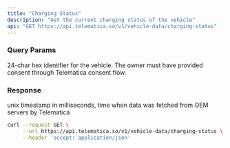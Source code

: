 ```yaml
---
title: "Charging Status"
description: "Get the current charging status of the vehicle"
api: "GET https://api.telematica.so/v1/vehicle-data/charging-status"
---
```


### Query Params

<ParamField query="vehicleId" type="string" required>
  24-char hex identifier for the vehicle. The owner must have provided consent
  through Telematica consent flow.
</ParamField>

### Response

<ParamField body="isCharging" type="boolean" required />

<ParamField body="timestamp" type="number" required>
  unix timestamp in milliseconds, time when data was fetched from OEM servers by
  Telematica
</ParamField>

<RequestExample>

```bash Request
curl --request GET \
     --url https://api.telematica.so/v1/vehicle-data/charging-status \
     --header 'accept: application/json'
```

</RequestExample>

